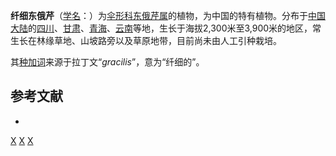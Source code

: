 {{NoteTA|G1=LS}}
{{Speciesbox
| taxon = Tongoloa gracilis
| authority = H.Wolff, 1925
}}

'''纤细东俄芹'''（[[学名|学名]]：{{lang|la|''Tongoloa gracilis''}}）为[[伞形科|伞形科]][[东俄芹属|东俄芹属]]的植物，为中国的特有植物。分布于[[中国大陆|中国大陆]]的[[四川|四川]]、[[甘肃|甘肃]]、[[青海|青海]]、[[云南|云南]]等地，生长于海拔2,300米至3,900米的地区，常生长在林缘草地、山坡路旁以及草原地带，目前尚未由人工引种栽培。

其[[种加词|种加词]]来源于拉丁文“''gracilis''”，意为“纤细的”。

== 参考文献 ==
<div class="references-small">
* {{cite web| url =http://www.bioinfo.cn/db05/KmzwSpecies.php?action=view&id=22766| title =纤细东俄芹| work =《中国高等植物数据库全库》| publisher =中国科学院微生物研究所| author =昆明植物研究所| accessdate =2009-02-25| deadurl =yes| archiveurl =https://web.archive.org/web/20160305024507/http://www.bioinfo.cn/db05/KmzwSpecies.php?action=view&id=22766| archivedate =2016-03-05}}
</div>
{{Taxonbar|from=Q15231704}}

[[Category:东俄芹属|X]]
[[Category:1925年描述的植物|X]]
[[Category:中国特有植物|X]]


{{Apiales-stub}}